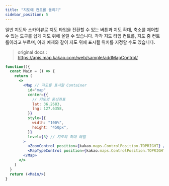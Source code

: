 ```yaml
---
title: "지도에 컨트롤 올리기"
sidebar_position: 5
---
```


일반 지도와 스카이뷰로 지도 타입을 전환할 수 있는 버튼과 지도 확대, 축소를 제어할 수 있는 도구를 쉽게 지도 위에 올릴 수 있습니다. 각각 지도 타입 컨트롤, 지도 줌 컨트롤이라고 부르며, 아래 예제와 같이 지도 위에 표시될 위치를 지정할 수도 있습니다.

> original docs : https://apis.map.kakao.com/web/sample/addMapControl/

```jsx live
function(){
  const Main = () => {
    return (
      <>
        <Map // 지도를 표시할 Container
          id="map"
          center={{
            // 지도의 중심좌표
            lat: 36.2683,
            lng: 127.6358,
          }}
          style={{
            width: "100%",
            height: "450px",
          }}
          level={3} // 지도의 확대 레벨
        >
          <ZoomControl position={kakao.maps.ControlPosition.TOPRIGHT} />
          <MapTypeControl position={kakao.maps.ControlPosition.TOPRIGHT}/>
        </Map>
      </>
    )
  }
  return (<Main/>)
}
```
